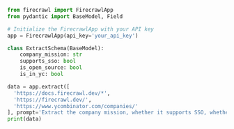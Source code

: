 ```python Python
from firecrawl import FirecrawlApp
from pydantic import BaseModel, Field

# Initialize the FirecrawlApp with your API key
app = FirecrawlApp(api_key='your_api_key')

class ExtractSchema(BaseModel):
    company_mission: str
    supports_sso: bool
    is_open_source: bool
    is_in_yc: bool

data = app.extract([
  'https://docs.firecrawl.dev/*',
  'https://firecrawl.dev/',
  'https://www.ycombinator.com/companies/'
], prompt='Extract the company mission, whether it supports SSO, whether it is open source, and whether it is in Y Combinator from the page.', schema=ExtractSchema.model_json_schema())
print(data)
```
